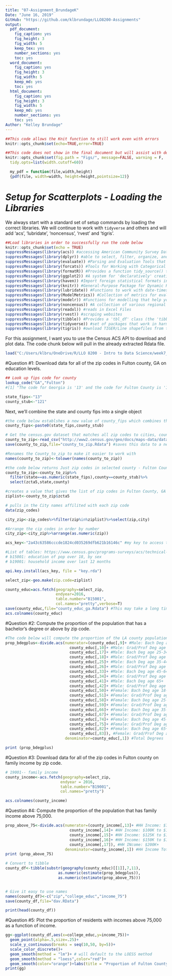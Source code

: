 ---
title: "07-Assignment_BrundageK"
Date: "June 16, 2019"
GitHub: "https://github.com/klbrundage/LLO8200-Assignments"
output:
  pdf_document: 
    fig_caption: yes
    fig_height: 3
    fig_width: 5
    keep_tex: yes
    number_sections: yes
    toc: yes
  word_document: 
    fig_caption: yes
    fig_height: 3
    fig_width: 5
    keep_md: yes
    toc: yes
  html_document: 
    fig_caption: yes
    fig_height: 3
    fig_width: 5
    keep_md: yes
    number_sections: yes
    toc: yes
Author: "Kelley Brundage"
---

```{r setup, include=F, error=F, fig.show='asis'}
##This code allows the Knit function to still work even with errors 
knitr::opts_chunk$set(echo=TRUE,error=TRUE)
```

```{r global_options, include = FALSE, message=F, warning=F,error=F, fig.show='asis'}
##This code does not show in the final document but will assist with definining the margin cutoff point and wraps the text to the next line.
knitr::opts_chunk$set(fig.path = "Figs/", message=FALSE, warning = F,
  tidy.opts=list(width.cutoff=60)) 

  my_pdf = function(file,width,height)
  {pdf(file, width=width, height=height,pointsize=12)}
```

# *Setup for Scatterplots - Loading the Libraries*

We always start with a standard set of setup commands by loading the correct libraries. We will continue to work with `tidyverse` and others and will add 'acs', 'lubridate', 'noncensus', 'rvest' and 'tigris'.

```{r, eval=F, tidy=T, warning=F}
##Load libraries in order to successfully run the code below
knitr::opts_chunk$set(echo = TRUE)
suppressMessages(library(acs)) #accessing American Community Survey Data via census API
suppressMessages(library(dplyr)) #able to select, filter, organize, and manipulate data stored within an R data frame
suppressMessages(library(evaluate)) #Parsing and Evaluation Tools that Provide More Details than the Default
suppressMessages(library(forcats)) #Tools for Working with Categorical Variables (Factors)
suppressMessages(library(formatR)) #Provides a function tidy_source() to format R source code.
suppressMessages(library(ggplot2)) #A system for 'declaratively' creating graphics, based on "The Grammar of Graphics".
suppressMessages(library(haven)) #Import foreign statistical formats into R via the embedded 'ReadStat' C library
suppressMessages(library(knitr)) #General-Purpose Package for Dynamic Report Generation in R 
suppressMessages(library(lubridate)) #Functions to work with date-times and time-spans: fast and user friendly parsing of date-time data, extraction and updating of components of a date-time
suppressMessages(library(ModelMetrics)) #Collection of metrics for evaluating models written in C++ using 'Rcpp'.
suppressMessages(library(modelr)) #Functions for modelling that help you seamlessly integrate modelling into a pipeline of data manipulation and visualisation.
suppressMessages(library(noncensus)) #A collection of various regional information determined by the U.S. Census Bureau along with demographic data.
suppressMessages(library(readxl)) #reads in Excel Files
suppressMessages(library(rvest)) #scraping websites
suppressMessages(library(tibble)) #Provides a 'tbl_df' class (the 'tibble') that provides stricter checking and better formatting than the traditional data frame.
suppressMessages(library(tidyverse)) #set of packages that work in harmony because they share common data representations and 'API' design
suppressMessages(library(tigris)) #ownload TIGER/Line shapefiles from the United States Census Bureau
```


For this assignment, I want you to use the Census ACS API to download and
plot data. The code chunk below will pull in the already extracted Rdata file.

```{r Census ACS API Data file}
load("C:/Users/klbru/OneDrive/R/LLO 8200 - Intro to Data Science/week7_cnd/county_to_zip.Rdata")
```


#Question #1: Download data for all of the zip codes in Fulton county, GA on education levels.

```{r fips codes from Tigris package}
## Look up fips code for county
lookup_code("GA","Fulton") 
#[1] "The code for Georgia is '13' and the code for Fulton County is '121'."

state_fips<-"13"
county_stub<-"121"
```

Next, we'll combine the state and county fips into a single object

```{r Combine State & County Fips}
#the code below establshes a new value of county_fips which combines the State and County fips into one overall object
county_fips<-paste0(state_fips,county_stub)
```

```{r Census Dataset}

# Get the census.gov dataset that matches all zip codes to cities, counties and states. 
county_to_zip<-read_csv("http://www2.census.gov/geo/docs/maps-data/data/rel/zcta_county_rel_10.txt")
save(county_to_zip,file="county_to_zip.Rdata") #saves this data to a new file named county_to_zip.Rdata

#Renames the County_to_zip to make it easier to work with
names(county_to_zip)<-tolower(names(county_to_zip))

#the code below returns Just zip codes in selected county - Fulton County, GA
county_to_zip<-county_to_zip%>%
  filter(state==as.numeric(state_fips),county==county_stub)%>%
  select(zcta5,state,county)

#creates a value that gives the list of zip codes in Fulton County, GA
ziplist<-county_to_zip$zcta5

# pulls in the City names affilited with each zip code
data(zip_codes)

city_zip<-zip_codes%>%filter(zip%in%ziplist)%>%select(zip,city)

#Arrange the cip codes in order by number
city_zip<-city_zip%>%arrange(as.numeric(zip))
```

```{r ACS Key & Fulton County Ed Level Data}

acs_key<-"2a43c63586cccde1824cd035269dfb621b16146c" #my key to access the ACS data

#List of tables: https://www.census.gov/programs-surveys/acs/technical-documentation/summary-file-documentation.html under, 1-year appendices
# b15001: education of pop over 18, by sex 
# b19001: household income over last 12 months

api.key.install(acs_key, file = "key.rda")

select_zip<-geo.make(zip.code=ziplist)

county_educ=acs.fetch(geography=select_zip,
                      endyear=2016,
                      table.number="B15001",
                      col.names="pretty",verbose=T)
save(county_educ,file="county_educ_ga.Rdata") #This may take a long time to run as it is a lot of data to parse and run
acs.colnames(county_educ)
```


#Question #2: Compute the proportion of the population that has a bachelor’s degree or above by zip code.
```{r Proportion of Pop with Bach Degree or Higher}

#The code below will compute the proportion of the LA county population that has a bachelor's degree or higher by zip code
prop_bdegplus<-divide.acs(numerator=(county_educ[,9]+ #Male: Bach Deg age 18-24
                            county_educ[,10]+ #Male: Grad/Prof Deg age 18-24
                            county_educ[,17]+ #Male: Bach Deg age 25-34
                            county_educ[,18]+ #Male: Grad/Prof Deg age 25-34
                            county_educ[,25]+ #Male: Bach Deg age 35-44
                            county_educ[,26]+ #Male: Grad/Prof Deg age 35-44
                            county_educ[,33]+ #Male: Bach Deg age 45-64
                            county_educ[,34]+ #Male: Grad/Prof Deg age 45-64
                            county_educ[,41]+ #Male: Bach Deg age 65+
                            county_educ[,42]+ #Male: Grad/Prof Deg age 65+
                            county_educ[,50]+ #Female: Bach Deg age 18-24
                            county_educ[,51]+ #Female: Grad/Prof Deg age 18-24
                            county_educ[,58]+ #Female: Bach Deg age 25-34
                            county_educ[,59]+ #Female: Grad/Prof Deg age 25-34
                            county_educ[,66]+ #Female: Bach Deg age 35-44
                            county_educ[,67]+ #Female: Grad/Prof Deg age 35-44
                            county_educ[,74]+ #Female: Bach Deg age 45-64
                            county_educ[,75]+ #Female: Grad/Prof Deg age 45-64
                            county_educ[,82]+ #Female: Bach Deg age 65+
                            county_educ[,83]), #Female: Grad/Prof Deg age 65+
                          denominator=county_educ[,1]) #Total Degrees

print (prop_bdegplus)
```


#Question #3: Download data for all of the zip codes in Fulton county on family income by zip code.
```{r Family Income by Zip code for Fulton County}
# 19001-- family income           
county_income<-acs.fetch(geography=select_zip, 
                        endyear = 2016,
                        table.number="B19001", 
                        col.names="pretty")

acs.colnames(county_income)
```


#Question #4: Compute the proportion of the population that has family income above 75,000.
```{r Proportion of Pop with Family Income above 75K}

prop_above_75<-divide.acs(numerator=(county_income[,13]+ #HH Income: $75K to 99,999
                            county_income[,14]+ #HH Income: $100K to $124,999
                            county_income[,15]+ #HH Income: $125K to $149,999
                            county_income[,16]+ #HH Income: $150K to $199,999
                            county_income[,17]), #HH INcome: $200K+
                          denominator=county_income[,1]) #HH Income Total
print (prop_above_75)

```


```{r Tibble and Naming}
# Convert to tibble
county_df<-tibble(substr(geography(county_educ)[[1]],7,11),
                       as.numeric(estimate(prop_bdegplus)),
                       as.numeric(estimate(prop_above_75)))


# Give it easy to use names
names(county_df)<-c("zip","college_educ","income_75")
save(county_df,file="dav.RData")

print(head(county_df))
```


#Question #5: Plot the proportion of residents with incomes above 75,000 as a function of income.
```{r Plot Proportion, echo=T, warning=F, message=F, fig.show='asis'}
gg<-ggplot(county_df,aes(x=college_educ,y=income_75))+
  geom_point(alpha=.5,size=.25)+
  scale_y_continuous(breaks = seq(10,50, by=5))+
  scale_color_discrete()+
  geom_smooth(method = "lm")+ # will default to the LOESS method
  geom_smooth(method = "loess",color="red")+
  geom_smooth(color="orange")+labs(title = "Proportion of Fulton County, GA Residents with Incomes Above $75K", x="College Education",y="Income")
print(gg)
```

